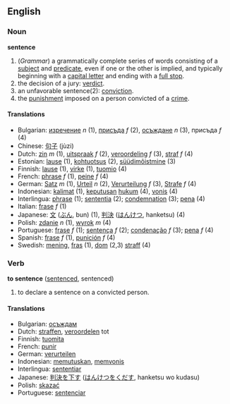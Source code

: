 ==English==
===Noun===
'''sentence'''

#(''Grammar'') a grammatically complete series of words consisting of a [[subject]] and [[predicate]], even if one or the other is implied, and typically beginning with a [[capital letter]] and ending with a [[full stop]].
#the decision of a jury: [[verdict]].
#an unfavorable sentence(2): [[conviction]].
#the [[punishment]] imposed on a person convicted of a [[crime]].

====Translations====
* Bulgarian: [[изречение]] ''n'' (1), [[присъда]] ''f'' (2), [[осъждане]] ''n'' (3), присъда ''f'' (4)
*Chinese: [[句子]] (jùzi)
*Dutch: [[zin]] ''m'' (1), [[uitspraak]] ''f'' (2), [[veroordeling]] ''f'' (3), [[straf]] ''f'' (4)
*Estonian: [[lause]] (1), [[kohtuotsus]] (2), [[süüdimõistmine]] (3)
*Finnish: [[lause]] (1), [[virke]] (1), [[tuomio]] (4)
*French: [[phrase]] ''f'' (1), [[peine]] ''f'' (4)
*German: [[Satz]] ''m'' (1), [[Urteil]] ''n'' (2), [[Verurteilung]] ''f'' (3), [[Strafe]] ''f'' (4)
*Indonesian: [[kalimat]] (1), [[putus|keputusan]] [[hukum]] (4), [[vonis]] (4)
*Interlingua: [[phrase]] (1); [[sententia]] (2); [[condemnation]] (3); [[pena]] (4)
*Italian: [[frase]] ''f'' (1)
*Japanese: [[文]] ([[ぶん]], bun) (1), [[判決]] ([[はんけつ]], hanketsu) (4)
*Polish: [[zdanie]] ''n'' (1), [[wyrok]] ''m'' (4)
*Portuguese: [[frase]] ''f'' (1); [[sentença]] ''f'' (2); [[condenação]] ''f'' (3); [[pena]] ''f'' (4)
*Spanish: [[frase]] ''f'' (1), [[punición]] ''f'' (4)
*Swedish: [[mening]], [[fras]] (1), [[dom]] (2,3) [[straff]] (4)

===Verb===
'''to sentence''' ([[sentenced]], sentenced)

# to declare a sentence on a convicted person.

====Translations====
*Bulgarian: [[осъждам]] 
*Dutch: [[straffen]], [[veroordelen]] tot
*Finnish: [[tuomita]]
*French: [[punir]]
*German: [[verurteilen]]
*Indonesian: [[putus|memutuskan]], [[vonis|memvonis]]
*Interlingua: [[sententiar]]
*Japanese: [[判決]]を[[下す]] ([[はんけつ]]を[[くだす]], hanketsu wo kudasu)
*Polish: [[skazać]]
*Portuguese: [[sentenciar]]